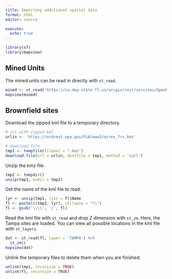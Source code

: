 ```yaml
---
title: Importing additional spatial data
format: html
editor: source

execute:
  echo: true
---
```


```r
library(sf)
library(mapview)
```

## Mined Units 

The mined units can be read in directly with `st_read`. 

```r
mined <- st_read('https://ca.dep.state.fl.us/arcgis/rest/services/OpenData/MMP_MINEDUNITS/MapServer/0/query?outFields=*&where=1%3D1&f=geojson')
mapview(mined)
```

## Brownfield sites

Download the zipped kml file to a temporary directory.

```r
# url with zipped kml
urlin <- 'https://ordsext.epa.gov/FLA/www3/acres_frs.kmz'

# download file
tmp1 <- tempfile(fileext = ".kmz")
download.file(url = urlin, destfile = tmp1, method = 'curl')
```

Unzip the kmz file.

```r
tmp2 <- tempdir()
unzip(tmp1, exdir = tmp2)
```

Get the name of the kml file to read. 

```r
lyr <- unzip(tmp1, list = T)$Name
fl <- paste(c(tmp2, lyr), collapse = "\\")
fl <- gsub('\\\\', '/', fl)
```

Read the kml file with `st_read` and drop Z dimension with `st_zm`.  Here, the Tampa sites are loaded.  You can view all possible locations in the kml file with `st_layers`.

```r
dat <- st_read(fl, layer = 'TAMPA') %>% 
  st_zm()
mapview(dat)
```

Unlink the temporary files to delete them when you are finished.

```r
unlink(tmp1, recursive = TRUE)
unlink(fl, recursive = TRUE)
```
